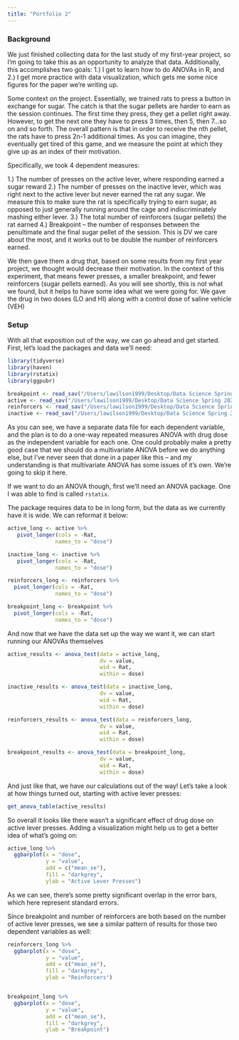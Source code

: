 ```yaml
---
title: "Portfolio 2"
---
```


### Background

We just finished collecting data for the last study of my first-year project, so I'm going to take this as an opportunity to analyze that data.  Additionally, this accomplishes two goals: 1.) I get to learn how to do ANOVAs in R, and 2.) I get more practice with data visualization, which gets me some nice figures for the paper we're writing up.

Some context on the project. Essentially, we trained rats to press a button in exchange for sugar. The catch is that the sugar pellets are harder to earn as the session continues. The first time they press, they get a pellet right away. However, to get the next one they have to press 3 times, then 5, then 7...so on and so forth. The overall pattern is that in order to receive the nth pellet, the rats have to press 2n-1 additional times. As you can imagine, they eventually get tired of this game, and we measure the point at which they give up  as an index of their motivation.

Specifically, we took 4 dependent measures:

1.) The number of presses on the active lever, where responding earned a sugar reward
2.) The number of presses on the inactive lever, which was right next to the active lever but never earned the rat any sugar. We measure this to make sure the rat is specifically trying to earn sugar, as opposed to just generally running around the cage and indiscriminately mashing either lever.
3.) The total number of reinforcers (sugar pellets) the rat earned
4.) Breakpoint -- the number of responses between the penultimate and the final sugar pellet of the session. This is DV we care about the most, and it  works out to be double the number of reinforcers earned.

We then gave them a drug that, based on some results from my first year project, we thought would decrease their motivation. In the context of this experiment, that means fewer presses, a smaller breakpoint, and fewer reinforcers (sugar pellets earned). As you will see shortly, this is not what we found, but it helps to have some idea what we were going for. We gave the drug in two doses (LO and HI) along with a control dose of saline vehicle (VEH)

### Setup

With all that exposition out of the way, we can go ahead and get started. First, let's load the packages and data we'll need:

```r
library(tidyverse)
library(haven)
library(rstatix)
library(ggpubr)

breakpoint <- read_sav("/Users/lawilson1999/Desktop/Data Science Spring 2023/Portfolio/p02/HZ_Breakpoint.sav")
active <- read_sav("/Users/lawilson1999/Desktop/Data Science Spring 2023/Portfolio/p02/HZ_TotalLeverPresses.sav")
reinforcers <- read_sav("/Users/lawilson1999/Desktop/Data Science Spring 2023/Portfolio/p02/HZ_Reinforcers.sav")
inactive <- read_sav("/Users/lawilson1999/Desktop/Data Science Spring 2023/Portfolio/p02/HZ_InactiveLever.sav")

```

As you can see, we have a separate data file for each dependent variable, and the plan is to do a one-way repeated measures ANOVA with drug dose as the independent variable for each one. One could probably make a pretty good case that we should do a multivariate ANOVA before we do anything else, but I've never seen that done in a paper like this -- and my understanding is that multivariate ANOVA has some issues of it's own. We're going to skip it here.

If we want to do an ANOVA though, first we'll need an ANOVA package. One I was able to find is called `rstatix`. 

The package requires data to be in long form, but the data as we currently have it is wide. We can reformat it below:

```r
active_long <- active %>%
   pivot_longer(cols = -Rat,
               names_to = "dose")

inactive_long <- inactive %>%
   pivot_longer(cols = -Rat,
               names_to = "dose")

reinforcers_long <- reinforcers %>%
  pivot_longer(cols = -Rat,
               names_to = "dose")

breakpoint_long <- breakpoint %>%
  pivot_longer(cols = -Rat,
               names_to = "dose")
```

And now that we have the data set up the way we want it, we can start running our ANOVAs themselves

```r
active_results <- anova_test(data = active_long,
                             dv = value,
                             wid = Rat,
                             within = dose)

inactive_results <- anova_test(data = inactive_long,
                             dv = value,
                             wid = Rat,
                             within = dose)

reinforcers_results <- anova_test(data = reinforcers_long,
                             dv = value,
                             wid = Rat,
                             within = dose)

breakpoint_results <- anova_test(data = breakpoint_long,
                             dv = value,
                             wid = Rat,
                             within = dose)
```

And just like that, we have our calculations out of the way! Let's take a look at how things turned out, starting with active lever presses:

```r
get_anova_table(active_results)
```

So overall it looks like there wasn't a significant effect of drug dose on active lever presses. Adding a visualization might help us to get a better idea of what's going on:

```r
active_long %>%
  ggbarplot(x = "dose",
            y = "value",
            add = c("mean_se"),
            fill = "darkgrey",
            ylab = "Active Lever Presses")
```

As we can see, there's some pretty significant overlap in the error bars, which here represent standard errors.

Since breakpoint and number of reinforcers are both based on the number of active lever presses, we see a similar pattern of results for those two dependent variables as well:

```r
reinforcers_long %>%
  ggbarplot(x = "dose",
            y = "value",
            add = c("mean_se"),
            fill = "darkgrey",
            ylab = "Reinforcers")


breakpoint_long %>%
  ggbarplot(x = "dose",
            y = "value",
            add = c("mean_se"),
            fill = "darkgrey",
            ylab = "Breakpoint")

```


